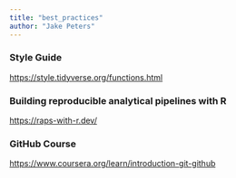 ```yaml
---
title: "best_practices"
author: "Jake Peters"
---
```


### Style Guide

<https://style.tidyverse.org/functions.html>

### Building reproducible analytical pipelines with R

<https://raps-with-r.dev/>

### GitHub Course

<https://www.coursera.org/learn/introduction-git-github>
